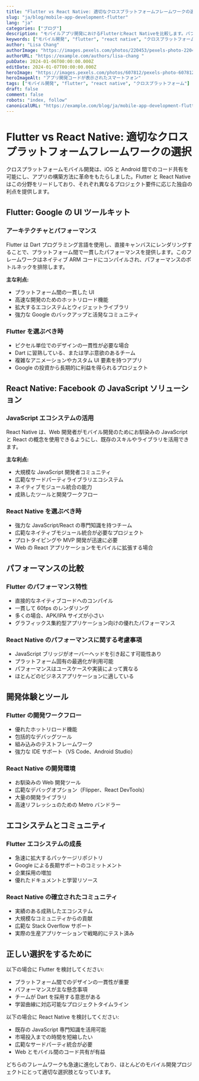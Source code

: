 ```yaml
---
title: "Flutter vs React Native: 適切なクロスプラットフォームフレームワークの選択"
slug: "ja/blog/mobile-app-development-flutter"
lang: "ja"
categories: ["ブログ"]
description: "モバイルアプリ開発におけるFlutterとReact Nativeを比較します。パフォーマンス、エコシステム、開発体験について学び、適切な決定を下しましょう。"
keywords: ["モバイル開発", "flutter", "react native", "クロスプラットフォーム"]
author: "Lisa Chang"
authorImage: "https://images.pexels.com/photos/220453/pexels-photo-220453.jpeg?auto=compress&cs=tinysrgb&w=1260&h=750&dpr=1 "
authorURL: "https://example.com/authors/lisa-chang "
pubDate: 2024-01-06T00:00:00.000Z
editDate: 2024-01-07T00:00:00.000Z
heroImage: "https://images.pexels.com/photos/607812/pexels-photo-607812.jpeg?auto=compress&cs=tinysrgb&w=1260&h=750&dpr=1 "
heroImageAlt: "アプリ開発コードが表示されたスマートフォン"
tags: ["モバイル開発", "flutter", "react native", "クロスプラットフォーム"]
draft: false
comment: false
robots: "index, follow"
canonicalURL: "https://example.com/blog/ja/mobile-app-development-flutter "
---
```


# Flutter vs React Native: 適切なクロスプラットフォームフレームワークの選択

クロスプラットフォームモバイル開発は、iOS と Android 間でのコード共有を可能にし、アプリの構築方法に革命をもたらしました。Flutter と React Native はこの分野をリードしており、それぞれ異なるプロジェクト要件に応じた独自の利点を提供します。

## Flutter: Google の UI ツールキット

### アーキテクチャとパフォーマンス

Flutter は Dart プログラミング言語を使用し、直接キャンバスにレンダリングすることで、プラットフォーム間で一貫したパフォーマンスを提供します。このフレームワークはネイティブ ARM コードにコンパイルされ、パフォーマンスのボトルネックを排除します。

**主な利点:**

- プラットフォーム間の一貫した UI
- 高速な開発のためのホットリロード機能
- 拡大するエコシステムとウィジェットライブラリ
- 強力な Google のバックアップと活発なコミュニティ

### Flutter を選ぶべき時

- ピクセル単位でのデザインの一貫性が必要な場合
- Dart に習熟している、または学ぶ意欲のあるチーム
- 複雑なアニメーションやカスタム UI 要素を持つアプリ
- Google の投資から長期的に利益を得られるプロジェクト

## React Native: Facebook の JavaScript ソリューション

### JavaScript エコシステムの活用

React Native は、Web 開発者がモバイル開発のためにお馴染みの JavaScript と React の概念を使用できるようにし、既存のスキルやライブラリを活用できます。

**主な利点:**

- 大規模な JavaScript 開発者コミュニティ
- 広範なサードパーティライブラリエコシステム
- ネイティブモジュール統合の能力
- 成熟したツールと開発ワークフロー

### React Native を選ぶべき時

- 強力な JavaScript/React の専門知識を持つチーム
- 広範なネイティブモジュール統合が必要なプロジェクト
- プロトタイピングや MVP 開発が迅速に必要
- Web の React アプリケーションをモバイルに拡張する場合

## パフォーマンスの比較

### Flutter のパフォーマンス特性

- 直接的なネイティブコードへのコンパイル
- 一貫して 60fps のレンダリング
- 多くの場合、APK/IPA サイズが小さい
- グラフィックス集約型アプリケーション向けの優れたパフォーマンス

### React Native のパフォーマンスに関する考慮事項

- JavaScript ブリッジがオーバーヘッドを引き起こす可能性あり
- プラットフォーム固有の最適化が利用可能
- パフォーマンスはユースケースや実装によって異なる
- ほとんどのビジネスアプリケーションに適している

## 開発体験とツール

### Flutter の開発ワークフロー

- 優れたホットリロード機能
- 包括的なデバッグツール
- 組み込みのテストフレームワーク
- 強力な IDE サポート（VS Code、Android Studio）

### React Native の開発環境

- お馴染みの Web 開発ツール
- 広範なデバッグオプション（Flipper、React DevTools）
- 大量の開発ライブラリ
- 高速リフレッシュのための Metro バンドラー

## エコシステムとコミュニティ

### Flutter エコシステムの成長

- 急速に拡大するパッケージリポジトリ
- Google による長期サポートのコミットメント
- 企業採用の増加
- 優れたドキュメントと学習リソース

### React Native の確立されたコミュニティ

- 実績のある成熟したエコシステム
- 大規模なコミュニティからの貢献
- 広範な Stack Overflow サポート
- 実際の生産アプリケーションで戦略的にテスト済み

## 正しい選択をするために

以下の場合に Flutter を検討してください:

- プラットフォーム間でのデザインの一貫性が重要
- パフォーマンスが主な懸念事項
- チームが Dart を採用する意思がある
- 学習曲線に対応可能なプロジェクトタイムライン

以下の場合に React Native を検討してください:

- 既存の JavaScript 専門知識を活用可能
- 市場投入までの時間を短縮したい
- 広範なサードパーティ統合が必要
- Web とモバイル間のコード共有が有益

どちらのフレームワークも急速に進化しており、ほとんどのモバイル開発プロジェクトにとって適切な選択肢となっています。
